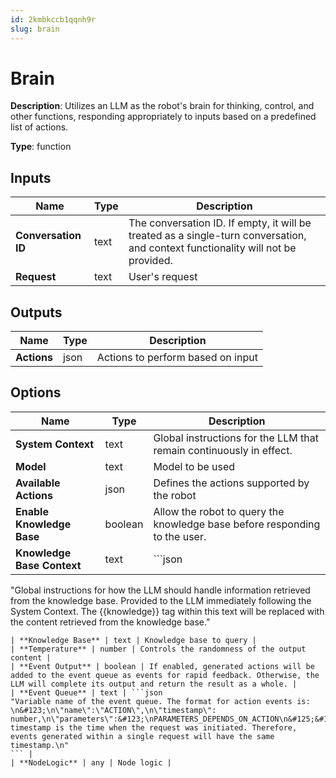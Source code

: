 ```yaml
---
id: 2kmbkccb1qqnh9r
slug: brain
---
```


# Brain

**Description**: Utilizes an LLM as the robot's brain for thinking, control, and other functions, responding appropriately to inputs based on a predefined list of actions.

**Type**: function

## Inputs

| Name | Type | Description |
| --- | --- | --- |
| **Conversation ID** | text | The conversation ID. If empty, it will be treated as a single-turn conversation, and context functionality will not be provided. |
| **Request** | text | User's request |
## Outputs

| Name | Type | Description |
| --- | --- | --- |
| **Actions** | json | Actions to perform based on input |
## Options

| Name | Type | Description |
| --- | --- | --- |
| **System Context** | text | Global instructions for the LLM that remain continuously in effect. |
| **Model** | text | Model to be used |
| **Available Actions** | json | Defines the actions supported by the robot |
| **Enable Knowledge Base** | boolean | Allow the robot to query the knowledge base before responding to the user. |
| **Knowledge Base Context** | text | ```json
"Global instructions for how the LLM should handle information retrieved from the knowledge base. Provided to the LLM immediately following the System Context. The &#123;&#123;knowledge&#125;&#125; tag within this text will be replaced with the content retrieved from the knowledge base."
``` |
| **Knowledge Base** | text | Knowledge base to query |
| **Temperature** | number | Controls the randomness of the output content |
| **Event Output** | boolean | If enabled, generated actions will be added to the event queue as events for rapid feedback. Otherwise, the LLM will complete its output and return the result as a whole. |
| **Event Queue** | text | ```json
"Variable name of the event queue. The format for action events is: \n&#123;\n\"name\":\"ACTION\",\n\"timestamp\": number,\n\"parameters\":&#123;\nPARAMETERS_DEPENDS_ON_ACTION\n&#125;&#125;.\nThe timestamp is the time when the request was initiated. Therefore, events generated within a single request will have the same timestamp.\n"
``` |
| **NodeLogic** | any | Node logic |
